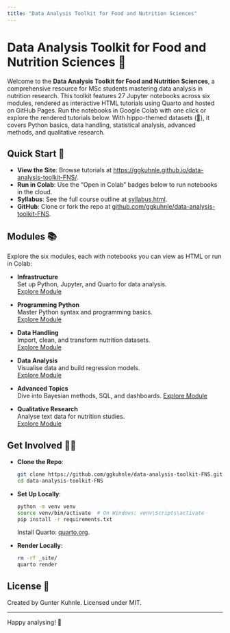 ```yaml
---
title: "Data Analysis Toolkit for Food and Nutrition Sciences"
---
```


# Data Analysis Toolkit for Food and Nutrition Sciences 🦛

Welcome to the **Data Analysis Toolkit for Food and Nutrition Sciences**, a comprehensive resource for MSc students mastering data analysis in nutrition research. This toolkit features 27 Jupyter notebooks across six modules, rendered as interactive HTML tutorials using Quarto and hosted on GitHub Pages. Run the notebooks in Google Colab with one click or explore the rendered tutorials below. With hippo-themed datasets (🦛), it covers Python basics, data handling, statistical analysis, advanced methods, and qualitative research.

## Quick Start 🚀

- **View the Site**: Browse tutorials at [https://ggkuhnle.github.io/data-analysis-toolkit-FNS/](https://ggkuhnle.github.io/data-analysis-toolkit-FNS/).
- **Run in Colab**: Use the "Open in Colab" badges below to run notebooks in the cloud.
- **Syllabus**: See the full course outline at [syllabus.html](syllabus.html).
- **GitHub**: Clone or fork the repo at [github.com/ggkuhnle/data-analysis-toolkit-FNS](https://github.com/ggkuhnle/data-analysis-toolkit-FNS).

## Modules 📚

Explore the six modules, each with notebooks you can view as HTML or run in Colab:

- **Infrastructure**  
  Set up Python, Jupyter, and Quarto for data analysis.  
  [Explore Module](notebooks/01_infrastructure/)

- **Programming Python**  
  Master Python syntax and programming basics.  
  [Explore Module](notebooks/02_programming_basics/) 

- **Data Handling**  
  Import, clean, and transform nutrition datasets.  
  [Explore Module](notebooks/03_data_handling/) 

- **Data Analysis**  
  Visualise data and build regression models.  
  [Explore Module](notebooks/04_data_analysis/) 

- **Advanced Topics**  
  Dive into Bayesian methods, SQL, and dashboards.
  [Explore Module](notebooks/05_advanced/) 

- **Qualitative Research**  
  Analyse text data for nutrition studies.  
  [Explore Module](notebooks/06_qualitative/) 


## Get Involved 🧑‍💻

- **Clone the Repo**:
  ```bash
  git clone https://github.com/ggkuhnle/data-analysis-toolkit-FNS.git
  cd data-analysis-toolkit-FNS
  ```
- **Set Up Locally**:
  ```bash
  python -m venv venv
  source venv/bin/activate  # On Windows: venv\Scripts\activate
  pip install -r requirements.txt
  ```
  Install Quarto: [quarto.org](https://quarto.org/docs/get-started/).
- **Render Locally**:
  ```bash
  rm -rf _site/
  quarto render
  ```

## License 📝

Created by Gunter Kuhnle. Licensed under MIT.

---

Happy analysing! 🚀
